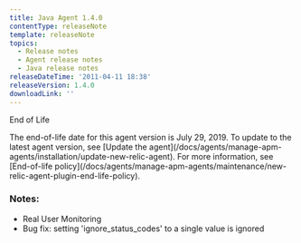 ```yaml
---
title: Java Agent 1.4.0
contentType: releaseNote
template: releaseNote
topics:
  - Release notes
  - Agent release notes
  - Java release notes
releaseDateTime: '2011-04-11 18:38'
releaseVersion: 1.4.0
downloadLink: ''
---
```


End of Life

<Callout variant="important">
  The end-of-life date for this agent version is July 29, 2019. To update to the latest agent version, see [Update the agent](/docs/agents/manage-apm-agents/installation/update-new-relic-agent). For more information, see [End-of-life policy](/docs/agents/manage-apm-agents/maintenance/new-relic-agent-plugin-end-life-policy).
</Callout>

### Notes:

* Real User Monitoring
* Bug fix: setting 'ignore_status_codes' to a single value is ignored
